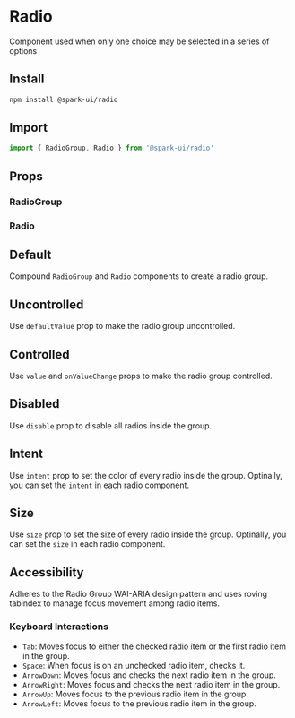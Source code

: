 


<Meta of={RadioStories} />

# Radio

Component used when only one choice may be selected in a series of options

## Install

```sh
npm install @spark-ui/radio
```

## Import

```ts
import { RadioGroup, Radio } from '@spark-ui/radio'
```

## Props

### RadioGroup

<ArgsTable of={RadioGroup} />

### Radio

<ArgsTable of={Radio} />

## Default

Compound `RadioGroup` and `Radio` components to create a radio group.

<Canvas>
  <Story of={RadioStories.Default} />
</Canvas>

## Uncontrolled

Use `defaultValue` prop to make the radio group uncontrolled.

<Canvas>
  <Story of={RadioStories.Uncontrolled} />
</Canvas>

## Controlled

Use `value` and `onValueChange` props to make the radio group controlled.

<Canvas>
  <Story of={RadioStories.Controlled} />
</Canvas>

## Disabled

Use `disable` prop to disable all radios inside the group.

<Canvas>
  <Story of={RadioStories.Disabled} />
</Canvas>

## Intent

Use `intent` prop to set the color of every radio inside the group. Optinally, you can set the `intent` in each radio component.

<Canvas>
  <Story of={RadioStories.Intent} />
</Canvas>

## Size

Use `size` prop to set the size of every radio inside the group. Optinally, you can set the `size` in each radio component.

<Canvas>
  <Story of={RadioStories.Size} />
</Canvas>

## Accessibility

Adheres to the Radio Group WAI-ARIA design pattern and uses roving tabindex to manage focus movement among radio items.

### Keyboard Interactions

- `Tab`: Moves focus to either the checked radio item or the first radio item in the group.
- `Space`: When focus is on an unchecked radio item, checks it.
- `ArrowDown`: Moves focus and checks the next radio item in the group.
- `ArrowRight`: Moves focus and checks the next radio item in the group.
- `ArrowUp`: Moves focus to the previous radio item in the group.
- `ArrowLeft`: Moves focus to the previous radio item in the group.
